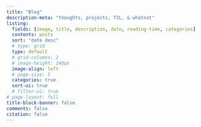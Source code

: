```yaml
---
title: "Blog" 
description-meta: "thoughts, projects, TIL, & whatnot"
listing:
  fields: [image, title, description, date, reading-time, categories]
  contents: posts
  sort: "date desc"
  # type: grid
  type: default
  # grid-columns: 2
  # image-height: 240px
  image-align: left
  # page-size: 5
  categories: true
  sort-ui: true
  # filter-ui: true
# page-layout: full
title-block-banner: false
comments: false
citation: false
---
```



